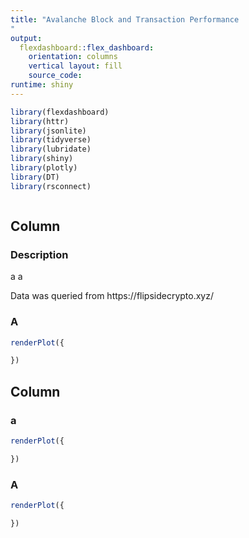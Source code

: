 ```yaml
---
title: "Avalanche Block and Transaction Performance
"
output: 
  flexdashboard::flex_dashboard:
    orientation: columns
    vertical layout: fill
    source_code: 
runtime: shiny
---
```

<style>
body {
text-align: justify}
</style>

```r
library(flexdashboard)
library(httr)
library(jsonlite)
library(tidyverse)
library(lubridate)
library(shiny)
library(plotly)
library(DT)
library(rsconnect)
```

```r


```




Column {data-width=300}
-----------------------------------------------------------------------
### Description

a
a

Data was queried from https://flipsidecrypto.xyz/


### A

```r
renderPlot({

})
```


Column {data-width=300}
-----------------------------------------------------------------------

### a

```r
renderPlot({

})
```



### A

```r
renderPlot({

})
```
